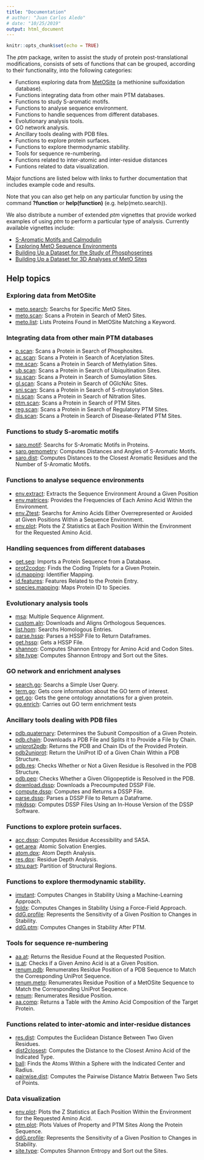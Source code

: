 ```yaml
---
title: "Documentation"
# author: "Juan Carlos Aledo"
# date: "10/25/2019"
output: html_document
---
```


```r
knitr::opts_chunk$set(echo = TRUE)
```


The _ptm_ package, writen to assist the study of protein post-translational modifications, consists of sets of functions that can be grouped, according to their functionality, into the following categories:

* Functions exploring data from [MetOSite](https://metosite.uma.es) (a methionine sulfoxidation database).
* Functions integrating data from other main PTM databases.
* Functions to study S-aromatic motifs.
* Functions to analyse sequence environment.
* Functions to handle sequences from different databases.
* Evolutionary analysis tools.
* GO network analysis.
* Ancillary tools dealing with PDB files.
* Functions to explore protein surfaces.
* Functions to explore thermodynamic stability.
* Tools for sequence re-numbering.
* Functions related to inter-atomic and inter-residue distances
* Funtions related to data visualization.

Major functions are listed below with links to further documentation that includes example code and results.

Note that you can also get help on any particular function by using the command **?function**  or **help(function)** (e.g. help(meto.search)).

We also distribute a number of extended _ptm_ vignettes that provide worked examples of using _ptm_ to perform a particular type of analysis. Currently available vignettes include:

* [S-Aromatic Motifs and Calmodulin](./S-Aromatic-Motifs-and-Calmodulin)
* [Exploring MetO Sequence Environments](./Exploring-MetO-Sequence-Environments)
* [Building Up a Dataset for the Study of Phosphoserines](./Building-Up-a-Dataset-for-the-Study-of-Phosphoserines)
* [Building Up a Dataset for 3D Analyses of MetO Sites](./Building-Up-a-Dataset-for-3D-Analyses-of-MetO Sites)

## Help topics

### Exploring data from MetOSite

* [meto.search](./meto.search): Searchs for Specific MetO Sites.
* [meto.scan](./meto.scan): Scans a Protein in Search of MetO Sites.
* [meto.list](./meto.list): Lists Proteins Found in MetOSite Matching a Keyword.

### Integrating data from other main PTM databases

* [p.scan](./p.scan): Scans a Protein in Search of Phosphosites.
* [ac.scan](./ac.scan): Scans a Protein in Search of Acetylation Sites.
* [me.scan](./me.scan): Scans a Protein in Search of Methylation Sites.
* [ub.scan](./ub.scan): Scans a Protein in Search of Ubiquitination Sites.
* [su.scan](./su.scan): Scans a Protein in Search of Sumoylation Sites.
* [gl.scan](./gl.scan): Scans a Protein in Search of OGlcNAc Sites.
* [sni.scan](./sni.scan): Scans a Protein in Search of S-nitrosylation Sites.
* [ni.scan](./ni.scan): Scans a Protein in Search of Nitration Sites.
* [ptm.scan](./ptm.scan): Scans a Protein in Search of PTM Sites.
* [reg.scan](./reg.scan): Scans a Protein in Search of Regulatory PTM Sites.
* [dis.scan](./dis.scan): Scans a Protein in Search of Disease-Related PTM Sites.

### Functions to study S-aromatic motifs

* [saro.motif](./saro.motif): Searchs for S-Aromatic Motifs in Proteins.
* [saro.gemometry](./saro.geometry): Computes Distances and Angles of S-Aromatic Motifs.
* [saro.dist](./saro.dist): Computes Distances to the Closest Aromatic Residues and the Number of S-Aromatic Motifs.

### Functions to analyse sequence environments

* [env.extract](./env.extract): Extracts the Sequence Environment Around a Given Position
* [env.matrices](./env.matrices): Provides the Frequencies of Each Amino Acid Within the Environment.
* [env.Ztest](./env.Ztest): Searchs for Amino Acids Either Overrepresented or Avoided at Given Positions Within a Sequence Environment.
* [env.plot](./env.plot): Plots the Z Statistics at Each Position Within the Environment for the Requested Amino Acid.

### Handling sequences from different databases

* [get.seq](./get.seq): Imports a Protein Sequence from a Database.
* [prot2codon](./prot2codon): Finds the Coding Triplets for a Given Protein.
* [id.mapping](./id.mapping): Identifier Mapping.
* [id.features](./id.features): Features Related to the Protein Entry.
* [species.mapping](./species.mapping): Maps Protein ID to Species.


### Evolutionary analysis tools

* [msa](/msa): Multiple Sequence Alignment.
* [custom.aln](/custom.aln): Downloads and Aligns Orthologous Sequences.
* [list.hom](/list.hom): Searchs Homologous Entries.
* [parse.hssp](/parse.hssp): Parses a HSSP File to Return Dataframes.
* [get.hssp](/get.hssp): Gets a HSSP File.
* [shannon](/shannon): Computes Shannon Entropy for Amino Acid and Codon Sites.
* [site.type](/site.type): Computes Shannon Entropy and Sort out the Sites.

### GO network and enrichment analyses

* [search.go](/search-go): Searchs a Simple User Query.
* [term.go](/search-go): Gets core information about the GO term of interest.
* [get.go](/get-go): Gets the gene ontology annotations for a given protein.
* [go.enrich](/go-enrich): Carries out GO term enrichment tests

### Ancillary tools dealing with PDB files

* [pdb.quaternary](./pdb.quaternary): Determines the Subunit Composition of a Given Protein.
* [pdb.chain](./pdb.chain): Downloads a PDB File and Splits it to Provide a File by Chain.
* [uniprot2pdb](./uniprot2pdb): Returns the PDB and Chain IDs of the Provided Protein.
* [pdb2uniprot](./pdb2uniprot): Return the UniProt ID of a Given Chain Within a PDB Structure.
* [pdb.res](./pdb.res): Checks Whether or Not a Given Residue is Resolved in the PDB Structure.
* [pdb.pep](./pdb.pep): Checks Whether a Given Oligopeptide is Resolved in the PDB.
* [download.dssp](./download.dssp): Downloads a Precoumputed DSSP File.
* [compute.dssp](./compute.dssp): Computes and Returns a DSSP File.
* [parse.dssp](./parse.dssp): Parses a DSSP File to Return a Dataframe.
* [mkdssp](./mkdssp): Computes DSSP Files Using an In-House Version of the DSSP Software.

### Functions to explore protein surfaces.

* [acc.dssp](./accdssp): Computes Residue Accessibility and SASA.
* [get.area](./getarea): Atomic Solvation Energies.
* [atom.dpx](./atomdpx): Atom Depth Analysis.
* [res.dpx](./resdpx): Residue Depth Analysis.
* [stru.part](/strupart): Partition of Structural Regions.

### Functions to explore thermodynamic stability.

* [imutant](/imutant): Computes Changes in Stability Using a Machine-Learning Approach.
* [foldx](/foldx): Computes Changes in Stability Using a Force-Field Approach.
* [ddG.profile](/ddGprofile): Represents the Sensitivity of a Given Position to Changes in Stability.
* [ddG.ptm](/ddGptm): Computes Changes in Stability After PTM.

### Tools for sequence re-numbering 

* [aa.at](./aa.at): Returns the Residue Found at the Requested Position.
* [is.at](./is.at): Checks if a Given Amino Acid is at a Given Position.
* [renum.pdb](./renum.pdb): Renumerates Residue Position of a PDB Sequence to Match the Corresponding UniProt Sequence.
* [renum.meto](./renum.meto): Renumerates Residue Position of a MetOSite Sequence to Match the Corresponding UniProt Sequence.
* [renum](./renum): Renumerates Residue Position.
* [aa.comp](./aa.comp): Returns a Table with the Amino Acid Composition of the Target Protein.

### Functions related to inter-atomic and inter-residue distances

* [res.dist](./res.dist): Computes the Euclidean Distance Between Two Given Residues.
* [dist2closest](./dist2closest): Computes the Distance to the Closest Amino Acid of the Indicated Type.
* [ball](./ball): Finds the Atoms Within a Sphere with the Indicated Center and Radius.
* [pairwise.dist](./pairwise.dist): Computes the Pairwise Distance Matrix Between Two Sets of Points.

### Data visualization

* [env.plot](./env.plot): Plots the Z Statistics at Each Position Within the Environment for the Requested Amino Acid.
* [ptm.plot](./plotptm): Plots Values of Property and PTM Sites Along the Protein Sequence.
* [ddG.profile](/ddGprofile): Represents the Sensitivity of a Given Position to Changes in Stability.
* [site.type](/site.type): Computes Shannon Entropy and Sort out the Sites.


